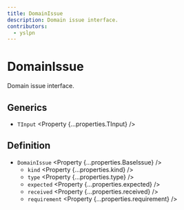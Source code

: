 ```yaml
---
title: DomainIssue
description: Domain issue interface.
contributors:
  - yslpn
---
```



# DomainIssue

Domain issue interface.

## Generics

- `TInput` <Property {...properties.TInput} />

## Definition

- `DomainIssue` <Property {...properties.BaseIssue} />
  - `kind` <Property {...properties.kind} />
  - `type` <Property {...properties.type} />
  - `expected` <Property {...properties.expected} />
  - `received` <Property {...properties.received} />
  - `requirement` <Property {...properties.requirement} />
